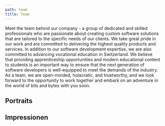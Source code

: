 ```yaml
---
path: team
title: Team
---
```



<section>
  Meet the team behind our company - a group of dedicated and skilled professionals who are passionate about creating custom software solutions that are tailored to the specific needs of our clients. We take great pride in our work and are committed to delivering the highest quality products and services. In addition to our software development expertise, we are also committed to advancing vocational education in Switzerland. We believe that providing apprenticeship opportunities and modern educational content to students is an important way to ensure that the next generation of software developers is well-equipped to meet the demands of the industry. As a team, we are open-minded, holacratic, and trustworthy, and we look forward to the opportunity to work together and embark on an adventure in the world of bits and bytes with you soon.
</section>

<Divider firstSegmentColor="var(--color-white)" />

<TeamSection class="white-background">
  <h2 slot="title">Portraits</h2>
</TeamSection>

<Divider firstSegmentColor="var(--color-white)" flipVertical />

<ImpressionsSection gallery="team" class="dark-background">
  <h2 slot="title">Impressionen</h2>
</ImpressionsSection>
